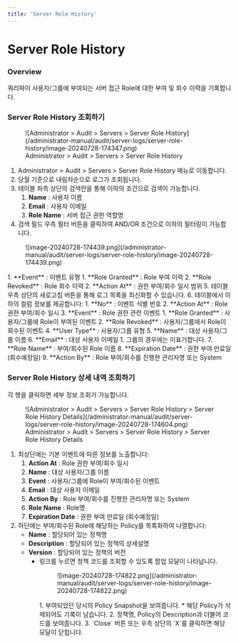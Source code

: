 ```yaml
---
title: 'Server Role History'
---
```


# Server Role History

### Overview

쿼리파이 사용자/그룹에 부여되는 서버 접근 Role에 대한 부여 및 회수 이력을 기록합니다.

### Server Role History 조회하기

<figure data-layout="center" data-align="center">
![Administrator &gt; Audit &gt; Servers &gt; Server Role History](/administrator-manual/audit/server-logs/server-role-history/image-20240728-174347.png)
<figcaption>
Administrator &gt; Audit &gt; Servers &gt; Server Role History
</figcaption>
</figure>

1. Administrator &gt; Audit &gt; Servers &gt; Server Role History 메뉴로 이동합니다.
2. 당월 기준으로 내림차순으로 로그가 조회됩니다.
3. 테이블 좌측 상단의 검색란을 통해 이하의 조건으로 검색이 가능합니다.
    1.  **Name**  : 사용자 이름
    2.  **Email**  : 사용자 이메일
    3.  **Role Name**  : 서버 접근 권한 역할명
4. 검색 필드 우측 필터 버튼을 클릭하여 AND/OR 조건으로 이하의 필터링이 가능합니다.
  <figure data-layout="center" data-align="center">
  ![image-20240728-174439.png](/administrator-manual/audit/server-logs/server-role-history/image-20240728-174439.png)
  </figure>
    1.  **Event**  : 이벤트 유형
        1.  **Role Granted**  : Role 부여 이력
        2.  **Role Revoked**  : Role 회수 이력
    2.  **Action At**  : 권한 부여/회수 일시 범위
5. 테이블 우측 상단의 새로고침 버튼을 통해 로그 목록을 최신화할 수 있습니다.
6. 테이블에서 이하의 컬럼 정보를 제공합니다:
    1.  **No**  : 이벤트 식별 번호
    2.  **Action At**  : Role 권한 부여/회수 일시
    3.  **Event**  : Role 권한 관련 이벤트
        1.  **Role Granted**  : 사용자/그룹에 Role이 부여된 이벤트
        2.  **Role Revoked**  : 사용자/그룹에서 Role이 회수된 이벤트
    4.  **User Type**  : 사용자/그룹 유형
    5.  **Name**  : 대상 사용자/그룹 이름
    6.  **Email**  : 대상 사용자 이메일
        1. 그룹의 경우에는 미표기합니다.
    7.  **Role Name**  : 부여/회수된 Role 이름
    8.  **Expiration Date**  : 권한 부여 만료일 (회수예정일)
    9.  **Action By**  : Role 부여/회수를 진행한 관리자명 또는 System

### Server Role History 상세 내역 조회하기

각 행을 클릭하면 세부 정보 조회가 가능합니다.

<figure data-layout="center" data-align="center">
![Administrator &gt; Audit &gt; Servers &gt; Server Role History &gt; Server Role History Details](/administrator-manual/audit/server-logs/server-role-history/image-20240728-174604.png)
<figcaption>
Administrator &gt; Audit &gt; Servers &gt; Server Role History &gt; Server Role History Details
</figcaption>
</figure>

1. 최상단에는 기본 이벤트에 따른 정보를 노출합니다:
    1.  **Action At**  : Role 권한 부여/회수 일시
    2.  **Name**  : 대상 사용자/그룹 이름
    3.  **Event**  : 사용자/그룹에 Role이 부여/회수된 이벤트
    4.  **Email**  : 대상 사용자 이메일
    5.  **Action By**  : Role 부여/회수를 진행한 관리자명 또는 System
    6.  **Role Name**  : Role명
    7.  **Expiration Date**  : 권한 부여 만료일 (회수예정일)
2. 하단에는 부여/회수된 Role에 해당하는 Policy를 목록화하여 나열합니다:
    *  **Name**  : 할당되어 있는 정책명
    *  **Description**  : 할당되어 있는 정책의 상세설명
    *  **Version**  : 할당되어 있는 정책의 버전
        * 링크를 누르면 정책 코드를 조회할 수 있도록 팝업 모달이 나타납니다.
          <figure data-layout="center" data-align="center">
          ![image-20240728-174822.png](/administrator-manual/audit/server-logs/server-role-history/image-20240728-174822.png)
          </figure>
            1. 부여되었던 당시의 Policy Snapshot을 보여줍니다.
                * 해당 Policy가 삭제되어도 기록이 남습니다.
            2. 정책명, Policy의 Description과 더불어 코드를 보여줍니다.
            3. `Close` 버튼 또는 우측 상단의 `X`를 클릭하면 해당 모달이 닫힙니다.


